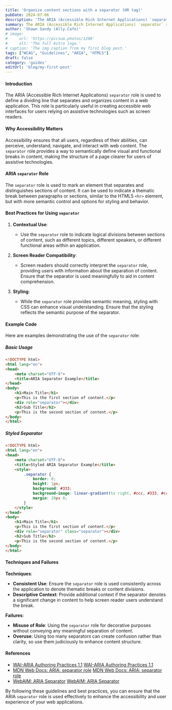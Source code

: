 ```yaml
---
title: 'Organize content sections with a separator (HR tag)'
pubDate: 2024-07-06
description: 'The ARIA (Accessible Rich Internet Applications) `separator` role is used to define a dividing line that separates and organizes content'
summary: The ARIA (Accessible Rich Internet Applications) `separator` role is used to define a dividing line that separates and organizes content in a web application. This role is particularly useful in creating accessible web interfaces for users relying on assistive technologies such as screen readers.
author: 'Shawn Sandy (Ally.Cafe)'
# image:
#     url: 'https://picsum.photos/1200'
#     alt: 'The full Astro logo.'
# caption: 'The img caption from my first blog post.'
tags: ["WCAG", "Guidelines", "ARIA", "HTML5"]
draft: false
category: 'guides'
editUrl: 'blog/my-first-post'
---
```


#### Introduction

The ARIA (Accessible Rich Internet Applications) `separator` role is used to define a dividing line that separates and organizes content in a web application. This role is particularly useful in creating accessible web interfaces for users relying on assistive technologies such as screen readers.

#### Why Accessibility Matters

Accessibility ensures that all users, regardless of their abilities, can perceive, understand, navigate, and interact with web content. The `separator` role provides a way to semantically define visual and functional breaks in content, making the structure of a page clearer for users of assistive technologies.

#### ARIA `separator` Role

The `separator` role is used to mark an element that separates and distinguishes sections of content. It can be used to indicate a thematic break between paragraphs or sections, similar to the HTML5 `<hr>` element, but with more semantic control and options for styling and behavior.

#### Best Practices for Using `separator`

1. **Contextual Use**:
   - Use the `separator` role to indicate logical divisions between sections of content, such as different topics, different speakers, or different functional areas within an application.

2. **Screen Reader Compatibility**:
   - Screen readers should correctly interpret the `separator` role, providing users with information about the separation of content. Ensure that the separator is used meaningfully to aid in content comprehension.

3. **Styling**:
   - While the `separator` role provides semantic meaning, styling with CSS can enhance visual understanding. Ensure that the styling reflects the semantic purpose of the separator.

#### Example Code

Here are examples demonstrating the use of the `separator` role:

##### Basic Usage
```html
<!DOCTYPE html>
<html lang="en">
<head>
    <meta charset="UTF-8">
    <title>ARIA Separator Example</title>
</head>
<body>
    <h1>Main Title</h1>
    <p>This is the first section of content.</p>
    <div role="separator"></div>
    <h2>Sub Title</h2>
    <p>This is the second section of content.</p>
</body>
</html>
```

##### Styled Separator
```html
<!DOCTYPE html>
<html lang="en">
<head>
    <meta charset="UTF-8">
    <title>Styled ARIA Separator Example</title>
    <style>
        .separator {
            border: 0;
            height: 1px;
            background: #333;
            background-image: linear-gradient(to right, #ccc, #333, #ccc);
            margin: 20px 0;
        }
    </style>
</head>
<body>
    <h1>Main Title</h1>
    <p>This is the first section of content.</p>
    <div role="separator" class="separator"></div>
    <h2>Sub Title</h2>
    <p>This is the second section of content.</p>
</body>
</html>
```

#### Techniques and Failures

**Techniques**:
- **Consistent Use**: Ensure the `separator` role is used consistently across the application to denote thematic breaks or content divisions.
- **Descriptive Context**: Provide additional context if the separator denotes a significant change in content to help screen reader users understand the break.

**Failures**:
- **Misuse of Role**: Using the `separator` role for decorative purposes without conveying any meaningful separation of content.
- **Overuse**: Using too many separators can create confusion rather than clarity, so use them judiciously to enhance content structure.

#### References

- [WAI-ARIA Authoring Practices 1.1](https://www.w3.org/TR/wai-aria-practices/#separator) <a href="https://www.w3.org/TR/wai-aria-practices/#separator" target="_blank">WAI-ARIA Authoring Practices 1.1</a>
- [MDN Web Docs: ARIA: separator role](https://developer.mozilla.org/en-US/docs/Web/Accessibility/ARIA/Roles/Separator_role) <a href="https://developer.mozilla.org/en-US/docs/Web/Accessibility/ARIA/Roles/Separator_role" target="_blank">MDN Web Docs: ARIA: separator role</a>
- [WebAIM: ARIA Separator](https://webaim.org/techniques/aria/#separator) <a href="https://webaim.org/techniques/aria/#separator" target="_blank">WebAIM: ARIA Separator</a>

By following these guidelines and best practices, you can ensure that the ARIA `separator` role is used effectively to enhance the accessibility and user experience of your web applications.